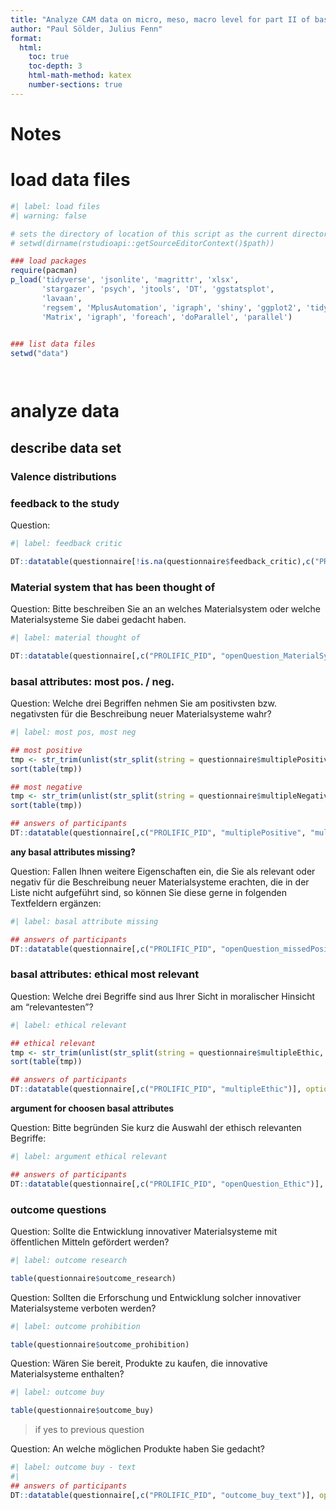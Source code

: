 ---
title: "Analyze CAM data on micro, meso, macro level for part II of basal attributes article"
author: "Paul Sölder, Julius Fenn"
format:
  html:
    toc: true
    toc-depth: 3
    html-math-method: katex
    number-sections: true
---


# Notes


# load data files



```{r}
#| label: load files
#| warning: false

# sets the directory of location of this script as the current directory
# setwd(dirname(rstudioapi::getSourceEditorContext()$path))

### load packages
require(pacman)
p_load('tidyverse', 'jsonlite', 'magrittr', 'xlsx',
       'stargazer', 'psych', 'jtools', 'DT', 'ggstatsplot', 
       'lavaan', 
       'regsem', 'MplusAutomation', 'igraph', 'shiny', 'ggplot2', 'tidyLPA', 'MultilayerExtraction',
       'Matrix', 'igraph', 'foreach', 'doParallel', 'parallel')
 

### list data files
setwd("data")




```




# analyze data

## describe data set

### Valence distributions


















### feedback to the study

Question: 

```{r}
#| label: feedback critic

DT::datatable(questionnaire[!is.na(questionnaire$feedback_critic),c("PROLIFIC_PID", "feedback_critic")], options = list(pageLength = 5)) 
```

### Material system that has been thought of

Question:  Bitte beschreiben Sie an an welches Materialsystem oder welche Materialsysteme Sie dabei gedacht haben. 

```{r}
#| label: material thought of

DT::datatable(questionnaire[,c("PROLIFIC_PID", "openQuestion_MaterialSystem")], options = list(pageLength = 5)) 
```

### basal attributes: most pos. / neg.

Question: Welche drei Begriffen nehmen Sie am positivsten bzw. negativsten für die Beschreibung neuer Materialsysteme wahr?


```{r}
#| label: most pos, most neg

## most positive
tmp <- str_trim(unlist(str_split(string = questionnaire$multiplePositive, pattern = "\\\\")))
sort(table(tmp))

## most negative
tmp <- str_trim(unlist(str_split(string = questionnaire$multipleNegative, pattern = "\\\\")))
sort(table(tmp))

## answers of participants
DT::datatable(questionnaire[,c("PROLIFIC_PID", "multiplePositive", "multipleNegative")], options = list(pageLength = 5)) 
```


**any basal attributes missing?**

Question:  Fallen Ihnen weitere Eigenschaften ein, die Sie als relevant oder negativ für die Beschreibung neuer Materialsysteme erachten, die in der Liste nicht aufgeführt sind, so können Sie diese gerne in folgenden Textfeldern ergänzen: 


```{r}
#| label: basal attribute missing

## answers of participants
DT::datatable(questionnaire[,c("PROLIFIC_PID", "openQuestion_missedPositive", "openQuestion_missedNegative")], options = list(pageLength = 5)) 
```



### basal attributes: ethical most relevant

Question:  Welche drei Begriffe sind aus Ihrer Sicht in moralischer Hinsicht am "relevantesten"?


```{r}
#| label: ethical relevant

## ethical relevant
tmp <- str_trim(unlist(str_split(string = questionnaire$multipleEthic, pattern = "\\\\")))
sort(table(tmp))

## answers of participants
DT::datatable(questionnaire[,c("PROLIFIC_PID", "multipleEthic")], options = list(pageLength = 5)) 
```

**argument for choosen basal attributes**

Question: Bitte begründen Sie kurz die Auswahl der ethisch relevanten Begriffe:


```{r}
#| label: argument ethical relevant

## answers of participants
DT::datatable(questionnaire[,c("PROLIFIC_PID", "openQuestion_Ethic")], options = list(pageLength = 5)) 
```


### outcome questions

Question: Sollte die Entwicklung innovativer Materialsysteme mit öffentlichen Mitteln gefördert werden? 	

```{r}
#| label: outcome research

table(questionnaire$outcome_research)
```

Question: Sollten die Erforschung und Entwicklung solcher innovativer Materialsysteme verboten werden?

```{r}
#| label: outcome prohibition

table(questionnaire$outcome_prohibition)
```

Question: Wären Sie bereit, Produkte zu kaufen, die innovative Materialsysteme enthalten? 


```{r}
#| label: outcome buy

table(questionnaire$outcome_buy)
```

> if yes to previous question

Question: An welche möglichen Produkte haben Sie gedacht? 

```{r}
#| label: outcome buy - text
#| 
## answers of participants
DT::datatable(questionnaire[,c("PROLIFIC_PID", "outcome_buy_text")], options = list(pageLength = 5)) 
```
